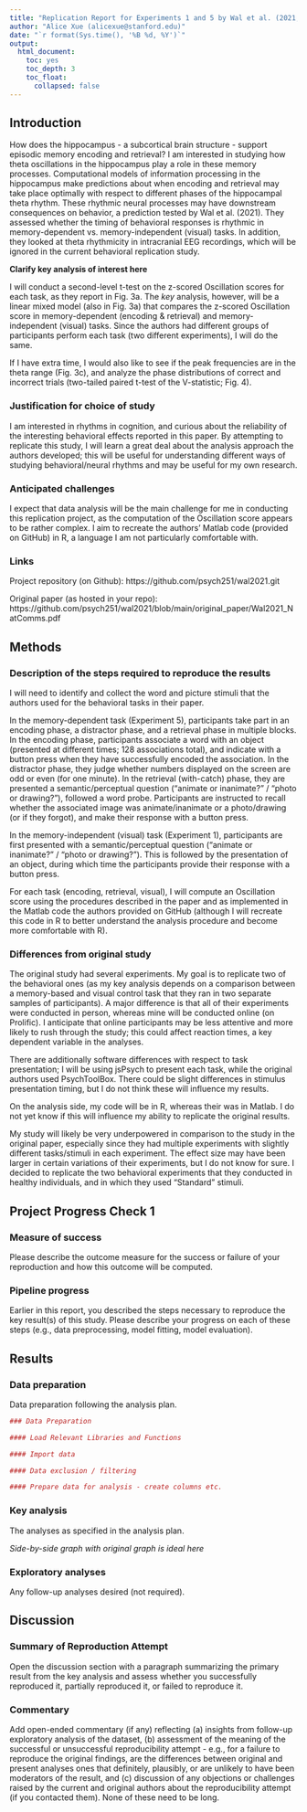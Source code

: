 ```yaml
---
title: "Replication Report for Experiments 1 and 5 by Wal et al. (2021, Nature Communications)"
author: "Alice Xue (alicexue@stanford.edu)"
date: "`r format(Sys.time(), '%B %d, %Y')`"
output:
  html_document:
    toc: yes
    toc_depth: 3
    toc_float:
      collapsed: false
---
```


## Introduction

How does the hippocampus - a subcortical brain structure - support episodic memory encoding and retrieval? I am interested in studying how theta oscillations in the hippocampus play a role in these memory processes. Computational models of information processing in the hippocampus make predictions about when encoding and retrieval may take place optimally with respect to different phases of the hippocampal theta rhythm. These rhythmic neural processes may have downstream consequences on behavior, a prediction tested by Wal et al. (2021). They assessed whether the timing of behavioral responses is rhythmic in memory-dependent vs. memory-independent (visual) tasks. In addition, they looked at theta rhythmicity in intracranial EEG recordings, which will be ignored in the current behavioral replication study.

**Clarify key analysis of interest here**  

I will conduct a second-level t-test on the z-scored Oscillation scores for each task, as they report in Fig. 3a. The *key* analysis, however, will be a linear mixed model (also in Fig. 3a) that compares the z-scored Oscillation score in memory-dependent (encoding & retrieval) and memory-independent (visual) tasks. Since the authors had different groups of participants perform each task (two different experiments), I will do the same. 

If I have extra time, I would also like to see if the peak frequencies are in the theta range (Fig. 3c), and analyze the phase distributions of correct and incorrect trials (two-tailed paired t-test of the V-statistic; Fig. 4). 

### Justification for choice of study

I am interested in rhythms in cognition, and curious about the reliability of the interesting behavioral effects reported in this paper. By attempting to replicate this study, I will learn a great deal about the analysis approach the authors developed; this will be useful for understanding different ways of studying behavioral/neural rhythms and may be useful for my own research. 

### Anticipated challenges

I expect that data analysis will be the main challenge for me in conducting this replication project, as the computation of the Oscillation score appears to be rather complex. I aim to recreate the authors' Matlab code (provided on GitHub) in R, a language I am not particularly comfortable with. 

### Links

Project repository (on Github): https://github.com/psych251/wal2021.git

Original paper (as hosted in your repo): https://github.com/psych251/wal2021/blob/main/original_paper/Wal2021_NatComms.pdf

## Methods

### Description of the steps required to reproduce the results

I will need to identify and collect the word and picture stimuli that the authors used for the behavioral tasks in their paper.

In the memory-dependent task (Experiment 5), participants take part in an encoding phase, a distractor phase, and a retrieval phase in multiple blocks. In the encoding phase, participants  associate a word with an object (presented at different times; 128 associations total), and indicate with a button press when they have successfully encoded the association. In the distractor phase, they judge whether numbers displayed on the screen are odd or even (for one minute). In the retrieval (with-catch) phase, they are presented a semantic/perceptual question (“animate or inanimate?” / “photo or drawing?”), followed a word probe. Participants are instructed to recall whether the associated image was animate/inanimate or a photo/drawing (or if they forgot), and make their response with a button press. 

In the memory-independent (visual) task (Experiment 1), participants are first presented with a semantic/perceptual question (“animate or inanimate?” / “photo or drawing?”). This is followed by the presentation of an object, during which time the participants provide their response with a button press.

For each task (encoding, retrieval, visual), I will compute an Oscillation score using the procedures described in the paper and as implemented in the Matlab code the authors provided on GitHub (although I will recreate this code in R to better understand the analysis procedure and become more comfortable with R).

### Differences from original study

The original study had several experiments. My goal is to replicate two of the behavioral ones (as my key analysis depends on a comparison between a memory-based and visual control task that they ran in two separate samples of participants). A major difference is that all of their experiments were conducted in person, whereas mine will be conducted online (on Prolific). I anticipate that online participants may be less attentive and more likely to rush through the study; this could affect reaction times, a key dependent variable in the analyses. 

There are additionally software differences with respect to task presentation; I will be using jsPsych to present each task, while the original authors used PsychToolBox. There could be slight differences in stimulus presentation timing, but I do not think these will influence my results. 

On the analysis side, my code will be in R, whereas their was in Matlab. I do not yet know if this will influence my ability to replicate the original results.

My study will likely be very underpowered in comparison to the study in the original paper, especially since they had multiple experiments with slightly different tasks/stimuli in each experiment. The effect size may have been larger in certain variations of their experiments, but I do not know for sure. I decided to replicate the two behavioral experiments that they conducted in healthy individuals, and in which they used "Standard" stimuli.

## Project Progress Check 1

### Measure of success

Please describe the outcome measure for the success or failure of your reproduction and how this outcome will be computed.


### Pipeline progress

Earlier in this report, you described the steps necessary to reproduce the key result(s) of this study. Please describe your progress on each of these steps (e.g., data preprocessing, model fitting, model evaluation).


## Results

### Data preparation

Data preparation following the analysis plan.
	
```r
### Data Preparation

#### Load Relevant Libraries and Functions

#### Import data

#### Data exclusion / filtering

#### Prepare data for analysis - create columns etc.
```

### Key analysis

The analyses as specified in the analysis plan.  

*Side-by-side graph with original graph is ideal here*

### Exploratory analyses

Any follow-up analyses desired (not required).  

## Discussion

### Summary of Reproduction Attempt

Open the discussion section with a paragraph summarizing the primary result from the key analysis and assess whether you successfully reproduced it, partially reproduced it, or failed to reproduce it.  

### Commentary

Add open-ended commentary (if any) reflecting (a) insights from follow-up exploratory analysis of the dataset, (b) assessment of the meaning of the successful or unsuccessful reproducibility attempt - e.g., for a failure to reproduce the original findings, are the differences between original and present analyses ones that definitely, plausibly, or are unlikely to have been moderators of the result, and (c) discussion of any objections or challenges raised by the current and original authors about the reproducibility attempt (if you contacted them).  None of these need to be long.

